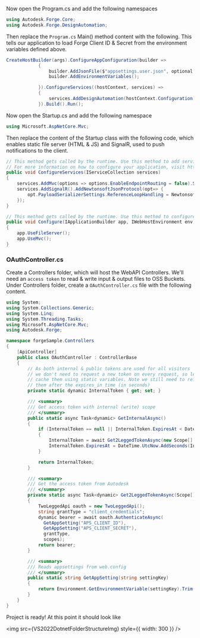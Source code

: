 
Now open the Program.cs and add the following namespaces

```cs
using Autodesk.Forge.Core;
using Autodesk.Forge.DesignAutomation;

```

Then replace the `Program.cs` Main() method content with the following. This tells our application to load Forge Client ID & Secret from the environment variables defined above.

```cs
CreateHostBuilder(args).ConfigureAppConfiguration(builder =>
            {
                builder.AddJsonFile($"appsettings.user.json", optional: true);
                builder.AddEnvironmentVariables();

            }).ConfigureServices((hostContext, services) =>
            {
                services.AddDesignAutomation(hostContext.Configuration);
            }).Build().Run();
```

Now open the Startup.cs and add the following namespace

```cs
using Microsoft.AspNetCore.Mvc;

```

Then replace the content of the Startup class with the following code, which enables static file server (HTML & JS) and SignalR, used to push notifications to the client.

```cs
// This method gets called by the runtime. Use this method to add services to the container.
// For more information on how to configure your application, visit https://go.microsoft.com/fwlink/?LinkID=398940
public void ConfigureServices(IServiceCollection services)
{
    services.AddMvc(options => options.EnableEndpointRouting = false).SetCompatibilityVersion(CompatibilityVersion.Version_3_0).AddNewtonsoftJson();
    services.AddSignalR().AddNewtonsoftJsonProtocol(opt=> {
        opt.PayloadSerializerSettings.ReferenceLoopHandling = Newtonsoft.Json.ReferenceLoopHandling.Ignore;
    });
}

// This method gets called by the runtime. Use this method to configure the HTTP request pipeline.
public void Configure(IApplicationBuilder app, IWebHostEnvironment env)
{
    app.UseFileServer();
    app.UseMvc();
}
```

### OAuthController.cs

Create a Controllers folder, which will host the WebAPI Controllers.
We'll need an `access token` to read & write input & output files to OSS Buckets. Under Controllers folder, create a `OAuthController.cs` file with the following content.

```cs title=OAuthController.cs
using System;
using System.Collections.Generic;
using System.Linq;
using System.Threading.Tasks;
using Microsoft.AspNetCore.Mvc;
using Autodesk.Forge;

namespace forgeSample.Controllers
{
    [ApiController]
    public class OAuthController : ControllerBase
    {
        // As both internal & public tokens are used for all visitors
        // we don't need to request a new token on every request, so let's
        // cache them using static variables. Note we still need to refresh
        // them after the expires_in time (in seconds)
        private static dynamic InternalToken { get; set; }

        /// <summary>
        /// Get access token with internal (write) scope
        /// </summary>
        public static async Task<dynamic> GetInternalAsync()
        {
            if (InternalToken == null || InternalToken.ExpiresAt < DateTime.UtcNow)
            {
                InternalToken = await Get2LeggedTokenAsync(new Scope[] { Scope.BucketCreate, Scope.BucketRead, Scope.BucketDelete, Scope.DataRead, Scope.DataWrite, Scope.DataCreate, Scope.CodeAll });
                InternalToken.ExpiresAt = DateTime.UtcNow.AddSeconds(InternalToken.expires_in);
            }

            return InternalToken;
        }

        /// <summary>
        /// Get the access token from Autodesk
        /// </summary>
        private static async Task<dynamic> Get2LeggedTokenAsync(Scope[] scopes)
        {
            TwoLeggedApi oauth = new TwoLeggedApi();
            string grantType = "client_credentials";
            dynamic bearer = await oauth.AuthenticateAsync(
              GetAppSetting("APS_CLIENT_ID"),
              GetAppSetting("APS_CLIENT_SECRET"),
              grantType,
              scopes);
            return bearer;
        }

        /// <summary>
        /// Reads appsettings from web.config
        /// </summary>
        public static string GetAppSetting(string settingKey)
        {
            return Environment.GetEnvironmentVariable(settingKey).Trim();
        }
    }
}

```

Project is ready! At this point it should look like

<img src={VS2022DotnetFolderStructureImg} style={{ width: 300 }} />
